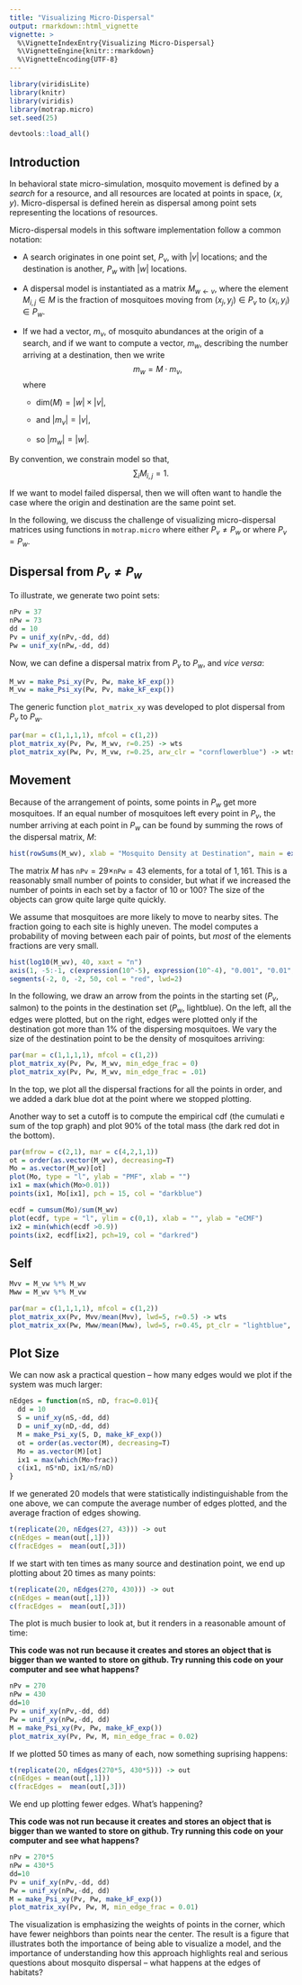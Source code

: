 ```yaml
---
title: "Visualizing Micro-Dispersal" 
output: rmarkdown::html_vignette
vignette: >
  %\VignetteIndexEntry{Visualizing Micro-Dispersal}
  %\VignetteEngine{knitr::rmarkdown}
  %\VignetteEncoding{UTF-8}
---
```



```r
library(viridisLite)
library(knitr)
library(viridis)
library(motrap.micro)
set.seed(25)
```

```r
devtools::load_all()
```

## Introduction

In behavioral state micro-simulation, mosquito movement is defined by a *search* for a resource, and all resources are located at points in space, $(x,y).$  Micro-dispersal is defined herein as dispersal among point sets representing the locations of resources.

Micro-dispersal models in this software implementation follow a common notation: 

+ A search originates in one point set, $P_v$, with $|v|$ locations; and the destination is another, $P_w$ with $|w|$ locations. 

+ A dispersal model is instantiated as a matrix $M_{w \leftarrow v},$ where the element $M_{i,j} \in M$ is the fraction of mosquitoes moving from $(x_j, y_j) \in P_v$ to $(x_i, y_i) \in P_w$. 

+ If we had a vector, $m_v$, of mosquito abundances at the origin of a search, and if we want to compute a vector, $m_w$,  describing the number arriving at a destination, then we write $$m_w = M \cdot m_v,$$ where

    + $\mbox{dim}(M) = |w| \times |v|,$ 
    
    + and $|m_v| = |v|,$ 
    
    + so $|m_w| = |w|.$ 


By convention, we constrain model so that, $$\sum_i M_{i,j}=1.$$  

If we want to model failed dispersal, then we will often want to handle the case where the origin and destination are the same point set. 

In the following, we discuss the challenge of visualizing micro-dispersal matrices using functions in `motrap.micro` where either $P_v \neq P_w$  or where $P_v = P_w.$ 

##  Dispersal from $P_v \neq P_w$ 

To illustrate, we generate two point sets:

```r
nPv = 37 
nPw = 73 
dd = 10
Pv = unif_xy(nPv,-dd, dd) 
Pw = unif_xy(nPw,-dd, dd) 
```

Now, we can define a dispersal matrix from $P_v$ to $P_w$, and *vice versa*:

```r
M_wv = make_Psi_xy(Pv, Pw, make_kF_exp())
M_vw = make_Psi_xy(Pw, Pv, make_kF_exp())
```


The generic function `plot_matrix_xy` was developed to plot dispersal from $P_v$ to $P_w.$ 

```r
par(mar = c(1,1,1,1), mfcol = c(1,2))
plot_matrix_xy(Pv, Pw, M_wv, r=0.25) -> wts
plot_matrix_xy(Pw, Pv, M_vw, r=0.25, arw_clr = "cornflowerblue") -> wts
```


## Movement 

Because of the arrangement of points, some points in $P_w$ get more mosquitoes. If an equal number of mosquitoes left every point in $P_v$, the number arriving at each point in $P_w$ can be found by summing the rows of the dispersal matrix, $M$:

```r
hist(rowSums(M_wv), xlab = "Mosquito Density at Destination", main = expression(sum(M[list(j,i)], i)))
```


The matrix $M$ has `nPv`$=29 \times$`nPw`$=43$ elements, for a total of $1,161$. This is a reasonably small number of points to consider, but what if we increased the number of points in each set by a factor of 10 or 100? The size of the objects can grow quite large quite quickly. 

We assume that mosquitoes are more likely to move to nearby sites. The fraction going to each site is highly uneven. The model computes a probability of moving between each pair of points, but *most* of the elements fractions are very small. 

```r
hist(log10(M_wv), 40, xaxt = "n")
axis(1, -5:-1, c(expression(10^-5), expression(10^-4), "0.001", "0.01", "0.1"))
segments(-2, 0, -2, 50, col = "red", lwd=2)
```

In the following, we draw an arrow from the points in the starting set ($P_v$, salmon) to the points in the destination set ($P_w$, lightblue). On the left, all the edges were plotted, but on the right, edges were plotted only if the destination got more than 1% of the dispersing mosquitoes. We vary the size of the destination point to be the density of mosquitoes arriving:

```r
par(mar = c(1,1,1,1), mfcol = c(1,2))
plot_matrix_xy(Pv, Pw, M_wv, min_edge_frac = 0) 
plot_matrix_xy(Pv, Pw, M_wv, min_edge_frac = .01) 

```

In the top, we plot all the dispersal fractions for all the points in order, and we added a dark blue dot at the point where we stopped plotting. 

Another way to set a cutoff is to compute the empirical cdf (the cumulati
e sum of the top graph) and plot 90% of the total mass (the dark red dot in the bottom).

```r
par(mfrow = c(2,1), mar = c(4,2,1,1))
ot = order(as.vector(M_wv), decreasing=T)
Mo = as.vector(M_wv)[ot]
plot(Mo, type = "l", ylab = "PMF", xlab = "")
ix1 = max(which(Mo>0.01))
points(ix1, Mo[ix1], pch = 15, col = "darkblue")

ecdf = cumsum(Mo)/sum(M_wv)
plot(ecdf, type = "l", ylim = c(0,1), xlab = "", ylab = "eCMF")
ix2 = min(which(ecdf >0.9))
points(ix2, ecdf[ix2], pch=19, col = "darkred")
```

## Self 


```r
Mvv = M_vw %*% M_wv
Mww = M_wv %*% M_vw
```

```r
par(mar = c(1,1,1,1), mfcol = c(1,2))
plot_matrix_xx(Pv, Mvv/mean(Mvv), lwd=5, r=0.5) -> wts
plot_matrix_xx(Pw, Mww/mean(Mww), lwd=5, r=0.45, pt_clr = "lightblue", arw_clr = "cornflowerblue") -> wts
```

## Plot Size 

We can now ask a practical question -- how many edges would we plot if the system was much larger: 

```r
nEdges = function(nS, nD, frac=0.01){
  dd = 10
  S = unif_xy(nS,-dd, dd) 
  D = unif_xy(nD,-dd, dd) 
  M = make_Psi_xy(S, D, make_kF_exp())
  ot = order(as.vector(M), decreasing=T)
  Mo = as.vector(M)[ot]
  ix1 = max(which(Mo>frac))
  c(ix1, nS*nD, ix1/nS/nD)
}
```

If we generated 20 models that were statistically indistinguishable from the one above, we can compute the average number of edges plotted, and the average fraction of edges showing.

```r
t(replicate(20, nEdges(27, 43))) -> out
c(nEdges = mean(out[,1]))
c(fracEdges =  mean(out[,3]))
```
If we start with ten times as many source and destination point, we end up plotting about 20 times as many points: 

```r
t(replicate(20, nEdges(270, 430))) -> out
c(nEdges = mean(out[,1]))
c(fracEdges =  mean(out[,3]))
```

The plot is much busier to look at, but it renders in a reasonable amount of time:  

**This code was not run because it creates and stores an object that is bigger than we wanted to store on github. Try running this code on your computer and see what happens?**

```r
nPv = 270 
nPw = 430 
dd=10
Pv = unif_xy(nPv,-dd, dd) 
Pw = unif_xy(nPw,-dd, dd) 
M = make_Psi_xy(Pv, Pw, make_kF_exp())
plot_matrix_xy(Pv, Pw, M, min_edge_frac = 0.02) 
```

If we plotted 50 times as many of each, now something suprising happens: 

```r
t(replicate(20, nEdges(270*5, 430*5))) -> out
c(nEdges = mean(out[,1]))
c(fracEdges =  mean(out[,3]))
```
 
We end up plotting fewer edges. What's happening? 

**This code was not run because it creates and stores an object that is bigger than we wanted to store on github. Try running this code on your computer and see what happens?**

```r
nPv = 270*5 
nPw = 430*5 
dd=10
Pv = unif_xy(nPv,-dd, dd) 
Pw = unif_xy(nPw,-dd, dd) 
M = make_Psi_xy(Pv, Pw, make_kF_exp())
plot_matrix_xy(Pv, Pw, M, min_edge_frac = 0.01) 
```

The visualization is emphasizing the weights of points in the corner, which have fewer neighbors than points near the center. The result is a figure that illustrates both the importance of being able to visualize a model, and the importance of understanding how this approach highlights real and serious questions about mosquito dispersal -- what happens at the edges of habitats?  
